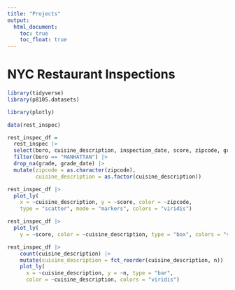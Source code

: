 ```yaml
---
title: "Projects"
output: 
  html_document:
    toc: true
    toc_float: true
---
```


# NYC Restaurant Inspections

```r
library(tidyverse)
library(p8105.datasets)

library(plotly)
```

```r
data(rest_inspec)

rest_inspec_df =
  rest_inspec |> 
  select(boro, cuisine_description, inspection_date, score, zipcode, grade, grade_date) |> 
  filter(boro == "MANHATTAN") |> 
  drop_na(grade, grade_date) |> 
  mutate(zipcode = as.character(zipcode),
         cuisine_description = as.factor(cuisine_description))
```

```r
rest_inspec_df |> 
  plot_ly(
    x = ~cuisine_description, y = ~score, color = ~zipcode,
    type = "scatter", mode = "markers", colors = "viridis")
```

```r
rest_inspec_df |> 
  plot_ly(
    y = ~score, color = ~cuisine_description, type = "box", colors = "viridis")
```

```r
rest_inspec_df |> 
    count(cuisine_description) |>  
    mutate(cuisine_description = fct_reorder(cuisine_description, n)) |> 
    plot_ly(
      x = ~cuisine_description, y = ~n, type = "bar", 
      color = ~cuisine_description, colors = "viridis")
```

